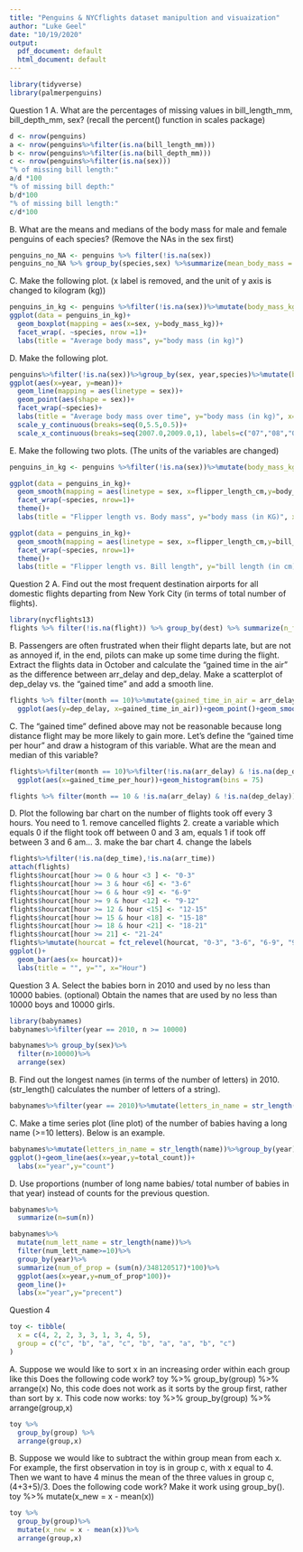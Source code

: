 ```yaml
---
title: "Penguins & NYCflights dataset manipultion and visuaization"
author: "Luke Geel"
date: "10/19/2020"
output:
  pdf_document: default
  html_document: default
---
```

```r
library(tidyverse)
library(palmerpenguins)
```
Question 1
A. What are the percentages of missing values in bill_length_mm, bill_depth_mm, sex? (recall the percent() function in scales package)
```r
d <- nrow(penguins)
a <- nrow(penguins%>%filter(is.na(bill_length_mm)))
b <- nrow(penguins%>%filter(is.na(bill_depth_mm)))
c <- nrow(penguins%>%filter(is.na(sex)))
"% of missing bill length:" 
a/d *100
"% of missing bill depth:"
b/d*100
"% of missing bill length:"
c/d*100
```
B. What are the means and medians of the body mass for male and female penguins of each species? (Remove the NAs in the sex first)
```r
penguins_no_NA <- penguins %>% filter(!is.na(sex))
penguins_no_NA %>% group_by(species,sex) %>%summarize(mean_body_mass = mean(body_mass_g), median_body_mass = median(body_mass_g))
```
C. Make the following plot. (x label is removed, and the unit of y axis is changed to kilogram (kg))
```r
penguins_in_kg <- penguins %>%filter(!is.na(sex))%>%mutate(body_mass_kg = (body_mass_g/1000))
ggplot(data = penguins_in_kg)+
  geom_boxplot(mapping = aes(x=sex, y=body_mass_kg))+
  facet_wrap(. ~species, nrow =1)+
  labs(title = "Average body mass", y="body mass (in kg)")
```
D. Make the following plot.
```r
penguins%>%filter(!is.na(sex))%>%group_by(sex, year,species)%>%mutate(body_mass_kg = (body_mass_g/1000))%>%mutate(mean = mean(body_mass_kg))%>%
ggplot(aes(x=year, y=mean))+
  geom_line(mapping = aes(linetype = sex))+
  geom_point(aes(shape = sex))+
  facet_wrap(~species)+
  labs(title = "Average body mass over time", y="body mass (in kg)", x="year")+
  scale_y_continuous(breaks=seq(0,5.5,0.5))+
  scale_x_continuous(breaks=seq(2007.0,2009.0,1), labels=c("07","08","09"))

```
E. Make the following two plots. (The units of the variables are changed)
```r
penguins_in_kg <- penguins %>%filter(!is.na(sex))%>%mutate(body_mass_kg = (body_mass_g/1000), flipper_length_cm = flipper_length_mm/10, bill_length_cm = bill_length_mm/10)

ggplot(data = penguins_in_kg)+
  geom_smooth(mapping = aes(linetype = sex, x=flipper_length_cm,y=body_mass_kg))+
  facet_wrap(~species, nrow=1)+
  theme()+
  labs(title = "Flipper length vs. Body mass", y="body mass (in KG)", x="flipper length (in cm)")

ggplot(data = penguins_in_kg)+
  geom_smooth(mapping = aes(linetype = sex, x=flipper_length_cm,y=bill_length_cm))+
  facet_wrap(~species, nrow=1)+
  theme()+
  labs(title = "Flipper length vs. Bill length", y="bill length (in cm)", x="flipper length (in cm)")
```
Question 2
A. Find out the most frequent destination airports for all domestic flights departing from New York City (in terms of total number of flights).
```r
library(nycflights13)
flights %>% filter(!is.na(flight)) %>% group_by(dest) %>% summarize(n_flights = n_distinct(flight)) %>% arrange(desc(n_flights))


```
B. Passengers are often frustrated when their flight departs late, but are not as annoyed if, in the end, pilots can make up some time during the flight. Extract the flights data in October and calculate the “gained time in the air” as the difference between arr_delay and dep_delay. Make a scatterplot of dep_delay vs. the “gained time” and add a smooth line.
```r
flights %>% filter(month == 10)%>%mutate(gained_time_in_air = arr_delay - dep_delay)%>%
  ggplot(aes(y=dep_delay, x=gained_time_in_air))+geom_point()+geom_smooth()+labs(title = "Depature delay vs Gained time", y="depature delay", x="gained time")
```
C. The “gained time” defined above may not be reasonable because long distance flight may be more likely to gain more. Let’s define the “gained time per hour” and draw a histogram of this variable. What are the mean and median of this variable?
```r
flights%>%filter(month == 10)%>%filter(!is.na(arr_delay) & !is.na(dep_delay))%>%mutate(gained_time_per_hour = (arr_delay - dep_delay)/air_time)%>%
  ggplot(aes(x=gained_time_per_hour))+geom_histogram(bins = 75)

flights %>% filter(month == 10 & !is.na(arr_delay) & !is.na(dep_delay)) %>% mutate(gained_time_per_hour = (arr_delay - dep_delay)/air_time)%>%summarize(mean=mean(gained_time_per_hour), median = median(gained_time_per_hour))


```
D. Plot the following bar chart on the number of flights took off every 3 hours. You need to
1. remove cancelled flights
2. create a variable which equals 0 if the flight took off between 0 and 3 am, equals 1 if took off between 3 and 6 am…
3. make the bar chart
4. change the labels
```r
flights%>%filter(!is.na(dep_time),!is.na(arr_time))
attach(flights)
flights$hourcat[hour >= 0 & hour <3 ] <- "0-3"
flights$hourcat[hour >= 3 & hour <6] <- "3-6"
flights$hourcat[hour >= 6 & hour <9] <- "6-9"
flights$hourcat[hour >= 9 & hour <12] <- "9-12"
flights$hourcat[hour >= 12 & hour <15] <- "12-15"
flights$hourcat[hour >= 15 & hour <18] <- "15-18"
flights$hourcat[hour >= 18 & hour <21] <- "18-21"
flights$hourcat[hour >= 21] <- "21-24"
flights%>%mutate(hourcat = fct_relevel(hourcat, "0-3", "3-6", "6-9", "9-12", "12-15", "15-18", "18-21", "21-24"))%>%
ggplot()+
  geom_bar(aes(x= hourcat))+
  labs(title = "", y="", x="Hour")

```
Question 3
A. Select the babies born in 2010 and used by no less than 10000 babies.
(optional) Obtain the names that are used by no less than 10000 boys and 10000 girls.
```r
library(babynames)
babynames%>%filter(year == 2010, n >= 10000)

babynames%>% group_by(sex)%>%
  filter(n>10000)%>%
  arrange(sex)


```
B. Find out the longest names (in terms of the number of letters) in 2010. (str_length() calculates the number of letters of a string).
```r
babynames%>%filter(year == 2010)%>%mutate(letters_in_name = str_length(name))%>%arrange(desc(letters_in_name))
```
C. Make a time series plot (line plot) of the number of babies having a long name (>=10 letters). Below is an example.

```r
babynames%>%mutate(letters_in_name = str_length(name))%>%group_by(year)%>%filter(letters_in_name >= 10)%>%mutate(total_count = sum(n))%>%
ggplot()+geom_line(aes(x=year,y=total_count))+
  labs(x="year",y="count")
```
D. Use proportions (number of long name babies/ total number of babies in that year) instead of counts for the previous question.
```r
babynames%>%
  summarize(n=sum(n))

babynames%>%
  mutate(num_lett_name = str_length(name))%>%
  filter(num_lett_name>=10)%>%
  group_by(year)%>%
  summarize(num_of_prop = (sum(n)/348120517)*100)%>%
  ggplot(aes(x=year,y=num_of_prop*100))+
  geom_line()+
  labs(x="year",y="precent")
``` 

Question 4
```r
toy <- tibble(
  x = c(4, 2, 2, 3, 3, 1, 3, 4, 5),
  group = c("c", "b", "a", "c", "b", "a", "a", "b", "c")
)
```
A. Suppose we would like to sort x in an increasing order within each group like this
Does the following code work?
toy %>%
  group_by(group) %>%
  arrange(x)
No, this code does not work as it sorts by the group first, rather than sort by x.
This code now works:
toy %>%
  group_by(group) %>%
  arrange(group,x)
```r
toy %>%
  group_by(group) %>%
  arrange(group,x)
```
B. Suppose we would like to subtract the within group mean from each x. For example, the first observation in toy is in group c, with x equal to 4. Then we want to have 4 minus the mean of the three values in group c, (4+3+5)/3. Does the following code work? Make it work using group_by().
toy %>%
  mutate(x_new = x - mean(x))
```r
toy %>%
  group_by(group)%>%
  mutate(x_new = x - mean(x))%>% 
  arrange(group,x)

```
  
